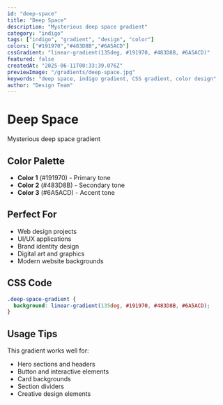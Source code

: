 ```yaml
---
id: "deep-space"
title: "Deep Space"
description: "Mysterious deep space gradient"
category: "indigo"
tags: ["indigo", "gradient", "design", "color"]
colors: ["#191970","#483D8B","#6A5ACD"]
cssGradient: "linear-gradient(135deg, #191970, #483D8B, #6A5ACD)"
featured: false
createdAt: "2025-06-11T00:33:39.076Z"
previewImage: "/gradients/deep-space.jpg"
keywords: "deep space, indigo gradient, CSS gradient, color design"
author: "Design Team"
---
```


# Deep Space

Mysterious deep space gradient

## Color Palette

- **Color 1** (#191970) - Primary tone
- **Color 2** (#483D8B) - Secondary tone
- **Color 3** (#6A5ACD) - Accent tone

## Perfect For

- Web design projects
- UI/UX applications
- Brand identity design
- Digital art and graphics
- Modern website backgrounds

## CSS Code

```css
.deep-space-gradient {
  background: linear-gradient(135deg, #191970, #483D8B, #6A5ACD);
}
```

## Usage Tips

This gradient works well for:
- Hero sections and headers
- Button and interactive elements
- Card backgrounds
- Section dividers
- Creative design elements
